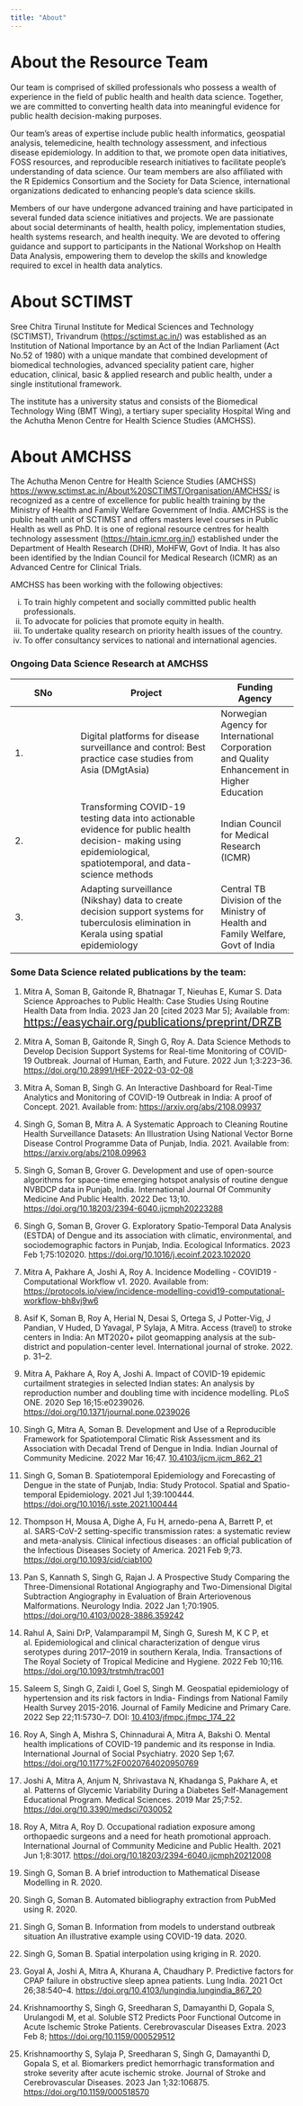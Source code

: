 ---
title: "About"
---

::: justify
# About the Resource Team

Our team is comprised of skilled professionals who possess a wealth of experience in the field of public health and health data science. Together, we are committed to converting health data into meaningful evidence for public health decision-making purposes.

Our team's areas of expertise include public health informatics, geospatial analysis, telemedicine, health technology assessment, and infectious disease epidemiology. In addition to that, we promote open data initiatives, FOSS resources, and reproducible research initiatives to facilitate people's understanding of data science. Our team members are also affiliated with the R Epidemics Consortium and the Society for Data Science, international organizations dedicated to enhancing people's data science skills.

Members of our have undergone advanced training and have participated in several funded data science initiatives and projects. We are passionate about social determinants of health, health policy, implementation studies, health systems research, and health inequity. We are devoted to offering guidance and support to participants in the National Workshop on Health Data Analysis, empowering them to develop the skills and knowledge required to excel in health data analytics.

# About SCTIMST

Sree Chitra Tirunal Institute for Medical Sciences and Technology (SCTIMST), Trivandrum (<https://sctimst.ac.in/>) was established as an Institution of National Importance by an Act of the Indian Parliament (Act No.52 of 1980) with a unique mandate that combined development of biomedical technologies, advanced speciality patient care, higher education, clinical, basic & applied research and public health, under a single institutional framework.

The institute has a university status and consists of the Biomedical Technology Wing (BMT Wing), a tertiary super speciality Hospital Wing and the Achutha Menon Centre for Health Science Studies (AMCHSS).

# About AMCHSS

The Achutha Menon Centre for Health Science Studies (AMCHSS) <https://www.sctimst.ac.in/About%20SCTIMST/Organisation/AMCHSS/> is recognized as a centre of excellence for public health training by the Ministry of Health and Family Welfare Government of India. AMCHSS is the public health unit of SCTIMST and offers masters level courses in Public Health as well as PhD. It is one of regional resource centres for health technology assessment (<https://htain.icmr.org.in/>) established under the Department of Health Research (DHR), MoHFW, Govt of India. It has also been identified by the Indian Council for Medical Research (ICMR) as an Advanced Centre for Clinical Trials.

AMCHSS has been working with the following objectives:

(i) To train highly competent and socially committed public health professionals.
(ii) To advocate for policies that promote equity in health.
(iii) To undertake quality research on priority health issues of the country.
(iv) To offer consultancy services to national and international agencies.
:::

### Ongoing Data Science Research at AMCHSS

| SNo | Project                                                                                                                                                        | Funding Agency                                                                             |
|-----------------|------------------------------------|--------------------|
| 1\. | Digital platforms for disease surveillance and control: Best practice case studies from Asia (DMgtAsia)                                                        | Norwegian Agency for International Corporation and Quality Enhancement in Higher Education |
| 2\. | Transforming COVID-19 testing data into actionable evidence for public health decision- making using epidemiological, spatiotemporal, and data-science methods | Indian Council for Medical Research (ICMR)                                                 |
| 3\. | Adapting surveillance (Nikshay) data to create decision support systems for tuberculosis elimination in Kerala using spatial epidemiology                      | Central TB Division of the Ministry of Health and Family Welfare, Govt of India            |

### Some Data Science related publications by the team:

::: justify
1.  Mitra A, Soman B, Gaitonde R, Bhatnagar T, Nieuhas E, Kumar S. Data Science Approaches to Public Health: Case Studies Using Routine Health Data from India. 2023 Jan 20 \[cited 2023 Mar 5\]; Available from: [https://easychair.org/publications/preprint/DRZB](https://easychair.org/publications/preprint/DRZB){style="font-size: 15pt;"}

2.  Mitra A, Soman B, Gaitonde R, Singh G, Roy A. Data Science Methods to Develop Decision Support Systems for Real-time Monitoring of COVID-19 Outbreak. Journal of Human, Earth, and Future. 2022 Jun 1;3:223--36. <https://doi.org/10.28991/HEF-2022-03-02-08>

3.  Mitra A, Soman B, Singh G. An Interactive Dashboard for Real-Time Analytics and Monitoring of COVID-19 Outbreak in India: A proof of Concept. 2021. Available from: <https://arxiv.org/abs/2108.09937>

4.  Singh G, Soman B, Mitra A. A Systematic Approach to Cleaning Routine Health Surveillance Datasets: An Illustration Using National Vector Borne Disease Control Programme Data of Punjab, India. 2021. Available from: <https://arxiv.org/abs/2108.09963>

5.  Singh G, Soman B, Grover G. Development and use of open-source algorithms for space-time emerging hotspot analysis of routine dengue NVBDCP data in Punjab, India. International Journal Of Community Medicine And Public Health. 2022 Dec 13;10. <https://doi.org/10.18203/2394-6040.ijcmph20223288>

6.  Singh G, Soman B, Grover G. Exploratory Spatio-Temporal Data Analysis (ESTDA) of Dengue and its association with climatic, environmental, and sociodemographic factors in Punjab, India. Ecological Informatics. 2023 Feb 1;75:102020. <https://doi.org/10.1016/j.ecoinf.2023.102020>

7.  Mitra A, Pakhare A, Joshi A, Roy A. Incidence Modelling - COVID19 - Computational Workflow v1. 2020. Available from: <https://protocols.io/view/incidence-modelling-covid19-computational-workflow-bh8vj9w6>

8.  Asif K, Soman B, Roy A, Herial N, Desai S, Ortega S, J Potter-Vig, J Pandian, V Huded, D Yavagal, P Sylaja, A Mitra. Access (travel) to stroke centers in India: An MT2020+ pilot geomapping analysis at the sub-district and population-center level. International journal of stroke. 2022. p. 31--2.

9.  Mitra A, Pakhare A, Roy A, Joshi A. Impact of COVID-19 epidemic curtailment strategies in selected Indian states: An analysis by reproduction number and doubling time with incidence modelling. PLoS ONE. 2020 Sep 16;15:e0239026. <https://doi.org/10.1371/journal.pone.0239026>

10. Singh G, Mitra A, Soman B. Development and Use of a Reproducible Framework for Spatiotemporal Climatic Risk Assessment and its Association with Decadal Trend of Dengue in India. Indian Journal of Community Medicine. 2022 Mar 16;47. [10.4103/ijcm.ijcm_862_21](https://doi.org/10.4103/ijcm.ijcm_862_21)

11. Singh G, Soman B. Spatiotemporal Epidemiology and Forecasting of Dengue in the state of Punjab, India: Study Protocol. Spatial and Spatio-temporal Epidemiology. 2021 Jul 1;39:100444. <https://doi.org/10.1016/j.sste.2021.100444>

12. Thompson H, Mousa A, Dighe A, Fu H, arnedo-pena A, Barrett P, et al. SARS-CoV-2 setting-specific transmission rates: a systematic review and meta-analysis. Clinical infectious diseases : an official publication of the Infectious Diseases Society of America. 2021 Feb 9;73. <https://doi.org/10.1093/cid/ciab100>

13. Pan S, Kannath S, Singh G, Rajan J. A Prospective Study Comparing the Three-Dimensional Rotational Angiography and Two-Dimensional Digital Subtraction Angiography in Evaluation of Brain Arteriovenous Malformations. Neurology India. 2022 Jan 1;70:1905. <https://doi.org/10.4103/0028-3886.359242>

14. Rahul A, Saini DrP, Valamparampil M, Singh G, Suresh M, K C P, et al. Epidemiological and clinical characterization of dengue virus serotypes during 2017--2019 in southern Kerala, India. Transactions of The Royal Society of Tropical Medicine and Hygiene. 2022 Feb 10;116. <https://doi.org/10.1093/trstmh/trac001>

15. Saleem S, Singh G, Zaidi I, Goel S, Singh M. Geospatial epidemiology of hypertension and its risk factors in India- Findings from National Family Health Survey 2015-2016. Journal of Family Medicine and Primary Care. 2022 Sep 22;11:5730--7. DOI: [10.4103/jfmpc.jfmpc_174_22](https://doi.org/10.4103/jfmpc.jfmpc_174_22)

16. Roy A, Singh A, Mishra S, Chinnadurai A, Mitra A, Bakshi O. Mental health implications of COVID-19 pandemic and its response in India. International Journal of Social Psychiatry. 2020 Sep 1;67. <https://doi.org/10.1177%2F0020764020950769>

17. Joshi A, Mitra A, Anjum N, Shrivastava N, Khadanga S, Pakhare A, et al. Patterns of Glycemic Variability During a Diabetes Self-Management Educational Program. Medical Sciences. 2019 Mar 25;7:52. <https://doi.org/10.3390/medsci7030052>

18. Roy A, Mitra A, Roy D. Occupational radiation exposure among orthopaedic surgeons and a need for heath promotional approach. International Journal of Community Medicine and Public Health. 2021 Jun 1;8:3017. <https://doi.org/10.18203/2394-6040.ijcmph20212008>

19. Singh G, Soman B. A brief introduction to Mathematical Disease Modelling in R. 2020.

20. Singh G, Soman B. Automated bibliography extraction from PubMed using R. 2020.

21. Singh G, Soman B. Information from models to understand outbreak situation An illustrative example using COVID-19 data. 2020.

22. Singh G, Soman B. Spatial interpolation using kriging in R. 2020.

23. Goyal A, Joshi A, Mitra A, Khurana A, Chaudhary P. Predictive factors for CPAP failure in obstructive sleep apnea patients. Lung India. 2021 Oct 26;38:540--4. <https://doi.org/10.4103/lungindia.lungindia_867_20>

24. Krishnamoorthy S, Singh G, Sreedharan S, Damayanthi D, Gopala S, Urulangodi M, et al. Soluble ST2 Predicts Poor Functional Outcome in Acute Ischemic Stroke Patients. Cerebrovascular Diseases Extra. 2023 Feb 8; <https://doi.org/10.1159/000529512>

25. Krishnamoorthy S, Sylaja P, Sreedharan S, Singh G, Damayanthi D, Gopala S, et al. Biomarkers predict hemorrhagic transformation and stroke severity after acute ischemic stroke. Journal of Stroke and Cerebrovascular Diseases. 2023 Jan 1;32:106875. <https://doi.org/10.1159/000518570>
:::
